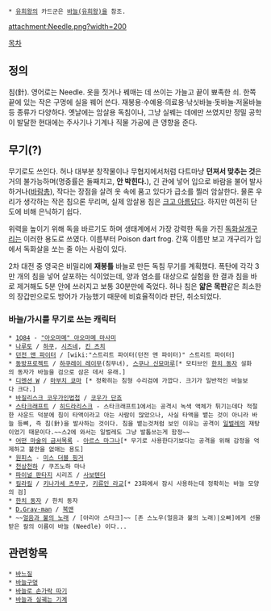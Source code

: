  * [[유희왕]]의 카드군은 [[바늘(유희왕)]]을 참조.

attachment:Needle.png?width=200

[[목차]]

== 정의 ==

침(針). 영어로는 Needle. 옷을 짓거나 꿰매는 데 쓰이는 가늘고 끝이 뾰족한 쇠. 한쪽 끝에 있는 작은 구멍에 실을 꿰어 쓴다. 재봉용·수예용·의료용·낚싯바늘·돗바늘·저울바늘 등 종류가 다양하다. 옛날에는 암살용 독침이나, 그냥 실꿰는 데에만 쓰였지만 정밀 공학이 발달한 현대에는 주사기나 기계나 직물 가공에 큰 영향을 준다.

== 무기(?) ==
무기로도 쓰인다. 허나 대부분 창작물이나 무협지에서처럼 다트마냥 '''던져서 맞추는 것'''은 거의 불가능하며(명중률은 둘째치고, '''안 박힌다.'''), 긴 관에 넣어 입으로 바람을 불어 발사하거나([[바람총]]), 작다는 장점을 살려 옷 속에 품고 있다가 급소를 찔러 암살한다. 물론 우리가 생각하는 작은 침으론 무리며, 실제 암살용 침은 [[크고 아름답다]]. 하지만 여전히 단도에 비해 은닉하기 쉽다.

위력을 높이기 위해 독을 바르기도 하며 생태계에서 가장 강력한 독을 가진 [[독화살개구리]]는 이러한 용도로 쓰였다. 이름부터 Poison dart frog. 간혹 이름만 보고 개구리가 입에서 독화살을 쏘는 줄 아는 사람이 있다.
  
2차 대전 중 영국은 비밀리에 '''재봉틀''' 바늘로 만든 독침 무기를 계획했다. 폭탄에 각각 3만 개의 침을 넣어 살포하는 식이었는데, 양과 염소를 대상으로 실험을 한 결과 침을 바로 제거해도 5분 안에 쓰러지고 보통 30분만에 죽었다. 허나 침은 '''얇은 목판'''같은 최소한의 장갑만으로도 방어가 가능했기 때문에 비효율적이라 판단, 취소되었다.  

=== 바늘/가시를 무기로 쓰는 캐릭터 ===
 * [[1Q84]] - [["아오마메" 아오마메 마사미]]
 * [[나루토]] / [[하쿠]], [[시즈네]], [[킨 츠치]]
 * [[던전 앤 파이터]] / [wiki:"스트리트 파이터(던전 앤 파이터)" 스트리트 파이터]
 * [[동방프로젝트]] / [[하쿠레이 레이무]](침무녀), [[스쿠나 신묘마루]][* 모티브인 [[한치 동자]] 설화의 동자가 바늘을 검으로 삼은 데서 유래.]
 * [[디멘션 W]] / [[마부치 쿄마]] [* 정확히는 침형 수리검에 가깝다. 크기가 일반적인 바늘보다 크다.]
 * [[바질리스크 코우가인법첩]] / [[코우가 단죠]]
 * [[스타크래프트]] / [[히드라리스크]] - 스타크래프트1에서는 공격시 녹색 액체가 튀기는데다 적절한 사운드 덕분에 침이 타액이라고 아는 사람이 많았으나, 사실 타액을 뱉는 것이 아니라 바늘 등뼈, 즉 침(針)을 발사하는 것이다. 침을 뱉는것처럼 보인 이유는 공격이 [[일벌레]]의 재탕이었기 때문이다.~~스2에 와서는 일벌레도 그냥 발톱쓰는게 함정~~
 * [[어떤 마술의 금서목록]] - [[아르스 마그나]][* 무기로 사용한다기보다는 공격을 위해 감정을 억제하고 불안을 없애는 용도]
 * [[원피스]] - [[미스 더블 핑거]]
 * [[천상천하]] / 쿠즈노하 마나
 * [[파이널 판타지]] 시리즈 / [[사보텐더]]
 * [[킬라킬]] / [[키나가세 츠무구]], [[키류인 라교]][* 23화에서 잠시 사용하는데 정확히는 바늘 모양의 검]
 * [[한치 동자]] / 한치 동자
 * [[D.Gray-man]] / [[북맨]]
 * ~~[[얼음과 불의 노래]] / [아리아 스타크]~~ [존 스노우(얼음과 불의 노래)|오빠]에게 선물받은 칼의 이름이 바늘 (Needle) 이다...

== 관련항목 ==
 * [[바느질]]
 * [[바늘구멍]]
 * [[바늘로 손가락 따기]]
 * [[바늘과 실궤는 기계]]
